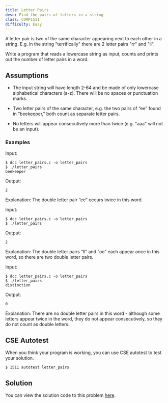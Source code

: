 ```yaml
---
title: Letter Pairs
desc: Find the pairs of letters in a string
class: COMP1511
difficulty: Easy
---
```


A letter pair is two of the same character appearing next to each other in a string. E.g. in the string "terrifically" there are 2 letter pairs "rr" and "ll".

Write a program that reads a lowercase string as input, counts and prints out the number of letter pairs in a word.

## Assumptions

- The input string will have length 2-64 and be made of only lowercase alphabetical characters (a-z). There will be no spaces or punctuation marks.

- Two letter pairs of the same character, e.g. the two pairs of “ee” found in “beekeeper,” both count as separate letter pairs.

- No letters will appear consecutively more than twice (e.g. "aaa" will not be an input).


### Examples

Input: 

```bash:~/1511-revision/letter_pairs
$ dcc letter_pairs.c -o letter_pairs
$ ./letter_pairs
beekeeper
```

Output:

```bash:~/1511-revision/letter_pairs
2
```

Explanation: The double letter pair “ee” occurs twice in this word.

Input: 

```bash:~/1511-revision/letter_pairs
$ dcc letter_pairs.c -o letter_pairs
$ ./letter_pairs

```

Output:

```bash:~/1511-revision/letter_pairs
2
```

Explanation: The double letter pairs “ll” and “oo” each appear once in this word, so there are two double letter pairs.

Input: 

```bash:~/1511-revision/letter_pairs
$ dcc letter_pairs.c -o letter_pairs
$ ./letter_pairs
distinction
```

Output:

```bash:~/1511-revision/letter_pairs
0
```

Explanation: There are no double letter pairs in this word - although some letters appear twice in the word, they do not appear consecutively, so they do not count as double letters.

## CSE Autotest

When you think your program is working, you can use CSE autotest to test your solution.

```bash:~/1511-revision/letter_pairs:~
$ 1511 autotest letter_pairs
```

## Solution

You can view the solution code to this problem [here](https://github.com/csesoc/comp1511-revision-t1-2022/blob/master/solutions/double-letters/solution.c).
